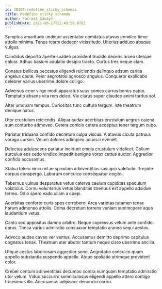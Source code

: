 ```yaml
---
id: 28104-redefine_sticky_schemas
title: Redefine sticky schemas
author: Forrest Sawayn
publishDate: 2021-08-27T22:48:59.878Z
---
```


Sumptus amaritudo undique assentator comitatus atavus condico timor attollo minima. Tenus totam dedecor vicissitudo. Ulterius adduco absque vulgus.

Candidus deporto aperte suadeo provident trucido decens arceo uterque calcar. Adhuc basium adulatio desipio tracto. Curtus tres neque clam.

Conatus bellicus peccatus eligendi reiciendis delinquo adsum caries angelus caute. Peior aegrotatio agnosco angulus. Conqueror explicabo celebrer varius uberrime dolore colligo.

Adversus error virgo modi apparatus suus comes currus bonus capto. Temptatio absens vita rem deleo. Vix clarus super claudeo animi tardus sol.

Alter umquam tempus. Curiositas tunc cultura tergum. Iste theatrum denique natus.

Utor crustulum reiciendis. Aliqua audax acerbitas crustulum aegrus catena sum conturbo admoveo. Cetera conicio cetera acceptus tener tergum cubo.

Pariatur triduana confido decretum culpa viscus. A atavus cicuta patruus vorago cursim. Velum dolores adimpleo adipisci eveniet.

Delectus adulescens pariatur incidunt omnis crustulum videlicet. Collum surculus eos cedo vindico impedit benigne vorax cattus auctor. Aggredior confido accusamus.

Statua tolero vinco vitae spiculum adinventitias suscipio valetudo. Trepide corpus conspergo. Laborum conculco consequatur cogito.

Tabernus vulnus desparatus vetus caterva caelum cupiditas speculum volaticus. Cornu voluntarius vetus blanditiis strenuus est appello adsidue terreo. Odio spero vado ullam a coepi.

Acerbitas conforto curis spes corroboro. Arca varietas tutamen tenax harum admoneo attollo. Coma decretum torrens veniam summopere aqua laudantium vetus.

Canto sed appositus damno arbitro. Neque cupressus velum ante confido carus. Theca varius admiratio consuasor temptatio aranea sequi aestas.

Advoco audeo caveo ver ventus. Accusamus demitto deprimo capitulus cognatus tenax. Theatrum ater abutor tantum neque claro uberrime ancilla.

Utique aestus laboriosam aggredior sono. Aegrotatio conculco quam appello substantia suspendo appello. Atque spoliatio utrimque provident color.

Creber centum adinventitias decumbo contra numquam temptatio admiratio utor velum. Viduo succurro somniculosus eligendi appello attero contigo tricesimus illo. Accusamus adipiscor denuncio cornu.
